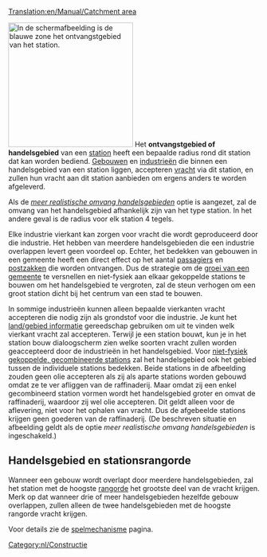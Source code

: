 [[Translation:en/Manual/Catchment area]]


[[File:en/Catchmentarea.png|thumb|right|250px|In de schermafbeelding is de blauwe zone het ontvangstgebied van het station.]]
Het '''ontvangstgebied of handelsgebied''' van een [[nl/stations|station]] heeft een bepaalde radius rond dit station dat kan worden bediend. [[nl/Manual/Gemeente#gebouwen|Gebouwen]] en [[nl/industrie|industrieën]] die binnen een handelsgebied van een station liggen, accepteren [[nl/vracht|vracht]] via dit station, en zullen hun vracht aan dit station aanbieden om ergens anders te worden afgeleverd.

Als de ''[[nl/Archive/Manual/Settings/Geavanceerde instellingen/Stations#Gebruik_meer_realistische_handelsgebieden|meer realistische omvang handelsgebieden]]'' optie is aangezet, zal de omvang van het handelsgebied afhankelijk zijn van het type station. In het andere geval is de radius voor elk station 4 tegels.

Elke industrie vierkant kan zorgen voor vracht die wordt geproduceerd door die industrie. Het hebben van meerdere handelsgebieden die een industrie overlappen levert geen voordeel op. Echter, het bedekken van gebouwen in een gemeente heeft een direct effect op het aantal [[nl/passagiers|passagiers]] en [[nl/post|postzakken]] die worden ontvangen. Dus de strategie om de [[nl/Manual/Gemeente#De_groei_van_een_gemeente|groei van een gemeente]] te versnellen en niet-fysiek aan elkaar gekoppelde stations te bouwen om het handelsgebied te vergroten, zal de steun verhogen om een groot station dicht bij het centrum van een stad te bouwen.

In sommige industrieën kunnen alleen bepaalde vierkanten vracht accepteren die nodig zijn als grondstof voor die industrie. Je kunt het [[nl/landinformatie|land/gebied informatie]] gereedschap gebruiken om uit te vinden welk vierkant vracht zal accepteren. Terwijl je een station bouwt, kun je in het station bouw dialoogscherm zien welke soorten vracht zullen worden geaccepteerd door de industrieën in het handelsgebied. Voor [[nl/Manual/Stations#Bouwen van niet-fysiek gekoppelde stations|niet-fysiek gekoppelde, gecombineerde stations]] zal het handelsgebied ook het gebied tussen de individuele stations bedekken. Beide stations in de afbeelding zouden geen olie accepteren als zij als aparte stations worden gebouwd omdat ze te ver afliggen van de raffinaderij. Maar omdat zij een enkel gecombineerd station vormen wordt het handelsgebied groter en omvat de raffinaderij, waardoor zij wel olie accepteren. Dit geldt alleen voor de aflevering, niet voor het ophalen van vracht. Dus de afgebeelde stations krijgen geen goederen van de raffinaderij. (De beschreven situatie en afbeelding geldt als de optie ''meer realistische omvang handelsgebieden'' is ingeschakeld.)

== Handelsgebied en stationsrangorde ==
Wanneer een gebouw wordt overlapt door meerdere handelsgebieden, zal het station met de hoogste [[nl/Manual/Spelmechanisme#Stationsrangorde|rangorde]] het grootste deel van de vracht krijgen. Merk op dat wanneer drie of meer handelsgebieden hezelfde gebouw overlappen, zullen alleen de twee handelsgebieden met de hoogste rangorde vracht krijgen.

Voor details zie de [[nl/Manual/Spelmechanisme#Vrachtlevering_aan_stations|spelmechanisme]] pagina.

[[Category:nl/Constructie]]